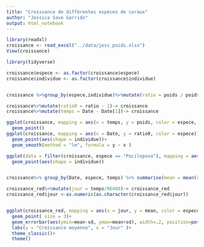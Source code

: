 ```yaml
---
title: "Croissance de différentes espèces de coraux"
author: "Jessica Save Garrido"
output: html_notebook
---
```



```r
library(readxl)
croissance <- read_excel("../data/jess_poids.xlsx")
View(croissance)
```


```r
library(tidyverse)

croissance$espece <- as.factor(croissance$espece)
croissance$individue <- as.factor(croissance$individue)


croissance %>%group_by(espece,individue)%>%mutate(ratio = poids / poids[1])->croissance

croissance%>%mutate(ratio0 = ratio - 1)-> croissance
croissance%>%mutate(temps = Date - Date[1])-> croissance

ggplot(croissance, mapping = aes(x = temps, y = poids, color = espece, shape = individue))+
  geom_point()
ggplot(croissance, mapping = aes(x = Date, y = ratio0, color = espece))+
  geom_point(aes(shape = individue))+
  geom_smooth(method = "lm", formula = y ~ x )

ggplot(data = filter(croissance, espece == "Pocilopova"), mapping = aes(x = Date, y = ratio0, color = espece))+
  geom_point(aes(shape = individue))


croissance%>% group_by(Date, espece, temps) %>% summarise(mean = mean(ratio0, na.rm = TRUE), sd = sd(ratio0, na.rm = TRUE)) -> croissance_red

croissance_red%>%mutate(jour = temps/86400)-> croissance_red
croissance_red$jour <-as.numeric(as.character(croissance_red$jour))


ggplot(croissance_red, mapping = aes(x = jour, y = mean, color = espece, shape = espece))+
  geom_point( size = 3)+
  geom_errorbar(aes(ymin=mean-sd, ymax=mean+sd), width=.2, position=position_dodge(0.05)) +
  labs(y = "Croissance moyenne", x = "Jour" )+
  theme_classic()+
  theme()

```

